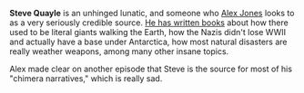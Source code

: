 {{Stub}}

'''Steve Quayle''' is an unhinged lunatic, and someone who [[Alex Jones]] looks to as a very seriously credible source. [http://www.stevequayle.com/index.php?s=26 He has written books] about how there used to be literal giants walking the Earth, how the Nazis didn't lose WWII and actually have a base under Antarctica, how most natural disasters are really weather weapons, among many other insane topics.

Alex made clear on another episode that Steve is the source for most of his "chimera narratives," which is really sad.
